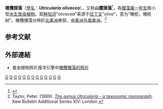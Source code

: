 {{noteTA
|G1=Carnivorous Plant
}}
{{Speciesbox 
| taxon = Utricularia olivacea
| authority = Wright ex [[Griseb.|Griseb.]]
| synonyms = 
*''Biovularia brasiliensis''<br/><small>[[Kuhlm.|Kuhlm.]]</small>
*''Biovularia minima''<br/><small>([[Warm.|Warm.]]) [[Kamiénski|Kamiénski]]</small>
*''Biovularia olivacea''<br/><small>(Wright ex Griseb.) Kamiénski</small>
*''Utricularia minima''<br/><small>Warm.</small>
}}

'''橄欖狸藻'''（[[學名|學名]]：'''''Utricularia olivacea'''''），又称'''山麓狸藻'''<ref name="PLANTS">{{PLANTS|taxon=Utricularia olivacea|symbol=UTOL|accessdate=2008-12-28}}</ref>，為[[狸藻屬|狸藻屬]][[一年生植物|一年生]]极小型[[水生植物|水生]][[食虫植物|食虫植物]]。其[[种加词|种加词]]“''olivacea''”来源于[[拉丁文|拉丁文]]“''oliva''”，意为“橄榄，橄榄树”。橄欖狸藻分佈於[[北美洲|北美洲]]東部、[[中美洲|中美洲]]及[[南美洲|南美洲]]。<ref name="Taylor 1989">Taylor, Peter. (1989). ''[[狸藻属——分类学专著|The genus Utricularia - a taxonomic monograph]]''. Kew Bulletin Additional Series XIV: London.</ref>

== 参考文献 ==
{{Reflist|2}}

== 外部連結 ==
{{refbegin|2}}
* 食虫植物照片搜寻引擎中[http://www.cpphotofinder.com/utricularia-olivacea-682.html 橄欖狸藻的照片] {{Wayback|url=http://www.cpphotofinder.com/utricularia-olivacea-682.html |date=20210123173101 }}
{{commons-inline|Utricularia olivacea|橄欖狸藻}}
{{wikispecies-inline|Utricularia olivacea|橄欖狸藻}}
{{refend}}

{{Utricularia}}
{{Taxonbar|from=Q7903122}}

[[Category:中美洲食虫植物|G]]
[[Category:北美洲食虫植物|G]]
[[Category:南美洲食虫植物|G]]
[[Category:玻利维亚植物|G]]
[[Category:巴西植物|G]]
[[Category:美國植物|G]]
[[Category:圭亚那植物|G]]
[[Category:尼加拉瓜植物|G]]
[[Category:苏里南植物|G]]
[[Category:委内瑞拉植物|G]]
[[Category:特里尼达和多巴哥植物|G]]
[[Category:狸藻屬|G]]
[[Category:狸藻组|G]]


{{狸藻属小作品}}
